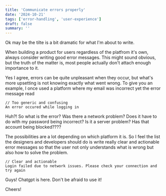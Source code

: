 ```yaml
---
title: 'Communicate errors properly'
date: '2024-10-21'
tags: ['error-handling', 'user-experience']
draft: false
summary: ''
---
```


Ok may be the tilte is a bit dramatic for what I'm about to write.

When building a product for users regardless of the platfrom it's own, always consider writing good error messages. This might sound
obvious, but the truth of the matter is, most people actually don't attach enough importance to it.

Yes I agree, errors can be quite unpleasant when they occur, but what's more upsetting is not knowing exactly what went wrong. To give
you an example, I once used a platform where my email was incorrect yet the error message read

```
// Too generic and confusing
An error occured while logging in
```

Huh?! So what is the error? Was there a network problem? Does it have to do with my password being incorrect? Is it a server problem?
Has that account being blocked????

The possibilities are a lot depending on which platform it is. So I feel the list the designers and developers should do is write really
clear and actionable error messages so that the user not only understands what is wrong but also how to solve the problem.

```
// Clear and actionable
Login failed due to network issues. Please check your connection and try again
```

Guys! Chatgpt is here. Don't be afraid to use it!

Cheers!
